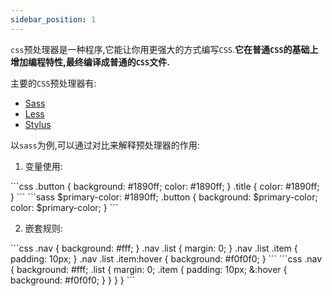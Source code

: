 ```yaml
---
sidebar_position: 1
---
```



`css`预处理器是一种程序,它能让你用更强大的方式编写`CSS`.**它在普通`CSS`的基础上增加编程特性,最终编译成普通的`CSS`文件.**

主要的`CSS`预处理器有:

- [Sass](https://www.sass.hk/)
- [Less](http://lesscss.cn/)
- [Stylus](http://stylus-lang.com/)

以`sass`为例,可以通过对比来解释预处理器的作用:

1. 变量使用:


<Tabs>
    <TabItem value="css" label="CSS" default>
        ```css
        .button {
            background: #1890ff;
            color: #1890ff;
        }
        .title {
            color: #1890ff;
        }
        ```
    </TabItem>
    <TabItem value="sass" label="Sass">
        ```sass
        $primary-color: #1890ff;
        .button {
            background: $primary-color;
            color: $primary-color;
        }
        ```
    </TabItem>
</Tabs>

2. 嵌套规则:

<Tabs>
    <TabItem value="css" label="CSS" default>
        ```css
        .nav {
            background: #fff;
        }
        .nav .list {
            margin: 0;
        }
        .nav .list .item {
            padding: 10px;
        }
        .nav .list .item:hover {
            background: #f0f0f0;
        }
        ```
    </TabItem>
    <TabItem value="sass" label="Sass">
        ```css
        .nav {
            background: #fff;
            .list {
                margin: 0;
                .item {
                    padding: 10px;
                    &:hover {
                        background: #f0f0f0;
                    }
                }
            }
        }
        ```
    </TabItem>
</Tabs>
